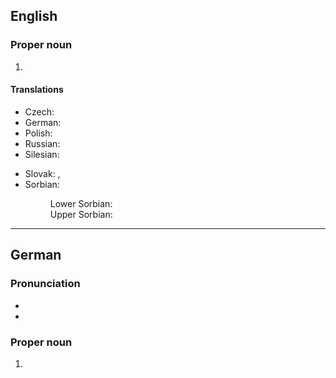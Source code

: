 ==English==
{{wikipedia}}

===Proper noun===
{{en-proper noun}}

# {{place|en|independent city|s/Saxony|c/Germany}}

====Translations====
{{trans-top|city in Saxony, Germany}}
* Czech: {{t|cs|Zhořelec|m}}
* German: {{t+|de|Görlitz|n}}
* Polish: {{t+|pl|Zgorzelec|m}}
* Russian: {{t+|ru|Гёрлиц|m}}
* Silesian: {{t|szl|Gorlice}}
{{trans-mid}}
* Slovak: {{t|sk|Görlitz|m}}, {{t|sk|Zhorelec|m}} {{qualifier|historical}}
* Sorbian:
*: Lower Sorbian: {{t|dsb|Zgórjelc|m}}
*: Upper Sorbian: {{t|hsb|Zhorjelc|m}}
{{trans-bottom}}

----

==German==
{{wikipedia|lang=de}}

===Pronunciation===
* {{IPA|de|/ˈɡœʁlɪts/}}
* {{audio|de|De-Görlitz.ogg|audio}}

===Proper noun===
{{de-proper noun|n|Görlitz'}}

# {{place|de|town|s/Saxony|c/Germany|t=Görlitz}}